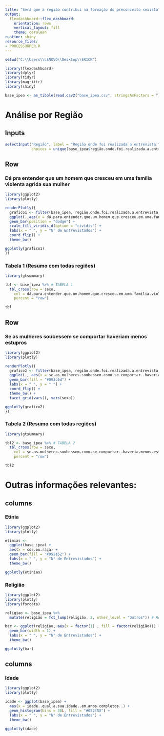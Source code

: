 ---
title: "Será que a região contribui na formação do preconceito sexista?"
output:
  flexdashboard::flex_dashboard:
    orientation: rows
    vertical_layout: fill
    theme: cerulean
runtime: shiny
resource_files:
- PROCESSOOPER.R
---

```{r setup, include=FALSE}
setwd("C:\\Users\\LENOVO\\Desktop\\ERICK")

library(flexdashboard)
library(dplyr)
library(tidyr)
library(magrittr)
library(shiny)

base_ipea <- as_tibble(read.csv2("base_ipea.csv", stringsAsFactors = T)) # Lendo a base de dados
```

Análise por Região
=======

Inputs {.sidebar}
----------
```{r}
selectInput("Região", label = "Região onde foi realizada a entrevista:", 
            choices = unique(base_ipea$região.onde.foi.realizada.a.entrevista), selected = "SUDESTE")

```


Row {data-width=650, .tabset}
-----------------------------------------------------------------------

### **Dá pra entender que um homem que cresceu em uma família violenta agrida sua mulher**

```{r}
library(ggplot2)
library(plotly)

renderPlotly({
  grafico1 <- filter(base_ipea, região.onde.foi.realizada.a.entrevista == input$Região) %>%
  ggplot(.,aes(x = dá.para.entender.que.um.homem.que.cresceu.em.uma.família.violenta.agrida.sua.mul, fill = sexo)) +
  geom_bar(position = "dodge") +
  scale_fill_viridis_d(option = "cividis") +
  labs(x = " ", y = "N° de Entrevistados") +
  coord_flip() +
  theme_bw()

ggplotly(grafico1)
})


```

### **Tabela 1 (Resumo com todas regiões)**

```{r}
library(gtsummary)

tbl <- base_ipea %>% # TABELA 1
  tbl_cross(row = sexo,
    col = dá.para.entender.que.um.homem.que.cresceu.em.uma.família.violenta.agrida.sua.mul,
    percent = "row")

tbl
```

Row {data-width=650, .tabset}
-----------------------------------------------------------------------

### **Se as mulheres soubessem se comportar haveriam menos estupros**

```{r}
library(ggplot2)
library(plotly)

renderPlotly({
  grafico2 <- filter(base_ipea, região.onde.foi.realizada.a.entrevista == input$Região) %>%
  ggplot(., aes(x = se.as.mulheres.soubessem.como.se.comportar..haveria.menos.estupros)) +
  geom_bar(fill = "#093c6d") +
  labs(x = " ", y = " ") +
  coord_flip() +
  theme_bw() +
  facet_grid(vars(), vars(sexo))

ggplotly(grafico2)
})

```

### **Tabela 2 (Resumo com todas regiões)**

```{r}
library(gtsummary)

tbl2 <- base_ipea %>% # TABELA 2
  tbl_cross(row = sexo,
    col = se.as.mulheres.soubessem.como.se.comportar..haveria.menos.estupros,
    percent = "row")

tbl2

```

Outras informações relevantes:
================================

columns {data-width=350}
-----------------------------------------------------------------------

### **Etinia**

```{r}

library(ggplot2)
library(plotly)

etinias <- 
  ggplot(base_ipea) +
  aes(x = cor.ou.raça) +
  geom_bar(fill = "#092e52") +
  labs(x = " ", y = "N° de Entrevistados") +
  theme_bw()

ggplotly(etinias)

```

### **Religião**

```{r}
library(ggplot2)
library(plotly)
library(forcats)

religiao <- base_ipea %>%
  mutate(religião = fct_lump(religião, 2, other_level = "Outros")) # Reclassificação do fator religião para níveis menos gerais

bar <- ggplot(religiao, aes(x = factor(1) , fill = factor(religião))) +
  geom_bar(width = 1) +
  labs(x = " ", y = "N° de Entrevistados") +
  theme_bw()

ggplotly(bar)

```

columns {data-width=350}
-------------------------------------------------------------
### **Idade** 
```{r}

library(ggplot2)
library(plotly)

idade <- ggplot(base_ipea) +
  aes(x = idade..qual.a.sua.idade..em.anos.completos..) +
  geom_histogram(bins = 30L, fill = "#052f58") +
  labs(x = " ", y = "N° de Entrevistados") +
  theme_bw()

ggplotly(idade)
```

